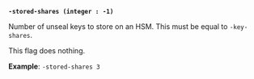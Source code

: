 <a id="operator-flag-stored-shares" />

**`-stored-shares (integer : -1)`**

Number of unseal keys to store on an HSM. This must be equal to `-key-shares`.

<Note type="Deprecated flag">

This flag does nothing.

</Note>

**Example**: `-stored-shares 3`
